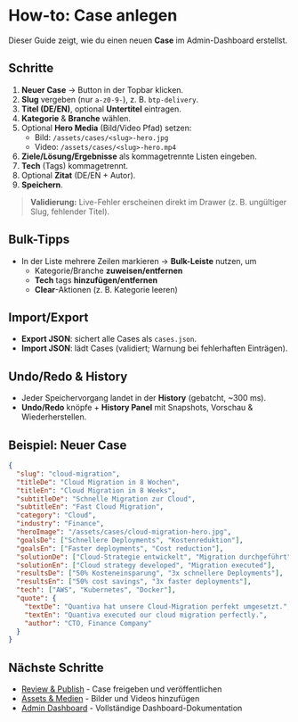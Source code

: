 # How-to: Case anlegen

Dieser Guide zeigt, wie du einen neuen **Case** im Admin-Dashboard erstellst.

## Schritte

1. **Neuer Case** → Button in der Topbar klicken.
2. **Slug** vergeben (nur `a-z0-9-`), z. B. `btp-delivery`.
3. **Titel (DE/EN)**, optional **Untertitel** eintragen.
4. **Kategorie** & **Branche** wählen.
5. Optional **Hero Media** (Bild/Video Pfad) setzen:
   - Bild: `/assets/cases/<slug>-hero.jpg`
   - Video: `/assets/cases/<slug>-hero.mp4`
6. **Ziele/Lösung/Ergebnisse** als kommagetrennte Listen eingeben.
7. **Tech** (Tags) kommagetrennt.
8. Optional **Zitat** (DE/EN + Autor).
9. **Speichern**.

> **Validierung:** Live-Fehler erscheinen direkt im Drawer (z. B. ungültiger Slug, fehlender Titel).

## Bulk-Tipps

- In der Liste mehrere Zeilen markieren → **Bulk-Leiste** nutzen, um
  - Kategorie/Branche **zuweisen/entfernen**
  - **Tech** tags **hinzufügen/entfernen**
  - **Clear**-Aktionen (z. B. Kategorie leeren)

## Import/Export

- **Export JSON**: sichert alle Cases als `cases.json`.
- **Import JSON**: lädt Cases (validiert; Warnung bei fehlerhaften Einträgen).

## Undo/Redo & History

- Jeder Speichervorgang landet in der **History** (gebatcht, ~300 ms).
- **Undo/Redo** knöpfe + **History Panel** mit Snapshots, Vorschau & Wiederherstellen.

## Beispiel: Neuer Case

```json
{
  "slug": "cloud-migration",
  "titleDe": "Cloud Migration in 8 Wochen",
  "titleEn": "Cloud Migration in 8 Weeks",
  "subtitleDe": "Schnelle Migration zur Cloud",
  "subtitleEn": "Fast Cloud Migration",
  "category": "Cloud",
  "industry": "Finance",
  "heroImage": "/assets/cases/cloud-migration-hero.jpg",
  "goalsDe": ["Schnellere Deployments", "Kostenreduktion"],
  "goalsEn": ["Faster deployments", "Cost reduction"],
  "solutionDe": ["Cloud-Strategie entwickelt", "Migration durchgeführt"],
  "solutionEn": ["Cloud strategy developed", "Migration executed"],
  "resultsDe": ["50% Kosteneinsparung", "3x schnellere Deployments"],
  "resultsEn": ["50% cost savings", "3x faster deployments"],
  "tech": ["AWS", "Kubernetes", "Docker"],
  "quote": {
    "textDe": "Quantiva hat unsere Cloud-Migration perfekt umgesetzt.",
    "textEn": "Quantiva executed our cloud migration perfectly.",
    "author": "CTO, Finance Company"
  }
}
```

## Nächste Schritte

- [Review & Publish](/docs/how-to/review-publish) - Case freigeben und veröffentlichen
- [Assets & Medien](/docs/how-to/assets) - Bilder und Videos hinzufügen
- [Admin Dashboard](/docs/admin) - Vollständige Dashboard-Dokumentation

